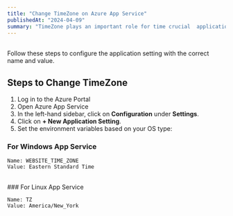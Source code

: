```yaml
---
title: "Change TimeZone on Azure App Service"
publishedAt: "2024-04-09"
summary: "TimeZone plays an important role for time crucial  applications. In that case, you must have to set a proper timezone for the running  operating system"
---
```


<br />
Follow these steps to configure the application setting with the correct name
and value.
<br />

## Steps to Change TimeZone

1. Log in to the Azure Portal
2. Open Azure App Service
3. In the left-hand sidebar, click on **Configuration** under **Settings**.
4. Click on **+ New Application Setting**.
5. Set the environment variables based on your OS type:
   <br />

### For Windows App Service

```
Name: WEBSITE_TIME_ZONE
Value: Eastern Standard Time
```

<br />
### For Linux App Service

```
Name: TZ
Value: America/New_York

```
